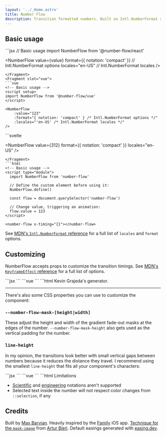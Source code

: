 ```yaml
---
layout: '../_Home.astro'
title: Number Flow
description: Transition formatted numbers. Built on Intl.NumberFormat and WAAPI. Zero dependencies. Accessible and customizable.
---
```


## Basic usage

<Match class='xl:pre-first-line:hidden [&_pre]:mt-0'>
<Fragment slot="react">
```jsx
// Basic usage
import NumberFlow from '@number-flow/react'

<NumberFlow
    value={value}
    format={{ notation: 'compact' }} // Intl.NumberFormat options
    locales="en-US" // Intl.NumberFormat locales
/>
```
</Fragment>
<Fragment slot="vue">
```vue
<!-- Basic usage -->
<script setup>
import NumberFlow from '@number-flow/vue'
</script>

<NumberFlow
    :value="123"
    :format="{ notation: 'compact' } /* Intl.NumberFormat options */" 
    :locales="'en-US' /* Intl.NumberFormat locales */"
/>
```
</Fragment>
<Fragment slot="svelte">
```svelte
<!-- Basic usage -->
<script>
import NumberFlow from '@number-flow/svelte'
</script>

<NumberFlow
    value={312}
    format={{ notation: 'compact' }}
    locales="en-US"
/>
```
</Fragment>
```html
<!-- Basic usage -->
<script type="module">
  import NumberFlow from 'number-flow'

  // Define the custom element before using it:
  NumberFlow.define()

  const flow = document.querySelector('number-flow')
  
  // Change value, triggering an animation:
  flow.value = 123
</script>

<number-flow x-timing="{}"></number-flow>
```
</Match>

See [MDN's `Intl.NumberFormat` reference](https://developer.mozilla.org/en-US/docs/Web/JavaScript/Reference/Global_Objects/Intl/NumberFormat/NumberFormat#parameters) for a full list of `locales` and `format` options.

## Customizing

NumberFlow accepts props to customize the transition timings. See [MDN's `KeyframeEffect` reference](https://developer.mozilla.org/en-US/docs/Web/API/KeyframeEffect/KeyframeEffect#options) for a full list of options.

<Match>
<Fragment slot="react">
```jsx
<NumberFlow
    xTiming={{ duration: 700, easing: 'ease-out' }}
    yTiming={{ duration: 700, easing: 'ease-out' }}
    fadeTiming={{ duration: 350, easing: 'ease' }}
/>
```
</Fragment>
<Fragment slot="vue">
```vue
<NumberFlow
    :xTiming="{ duration: 700, easing: 'ease-out' }"
    :yTiming="{ duration: 700, easing: 'ease-out' }"
    :fadeTiming="{ duration: 350, easing: 'ease' }"
/>
```
</Fragment>
```html
<number-flow x-timing="{} />
```
</Match>

For spring-based easings, I'd recommend [Kevin Grajeda's generator](https://www.kvin.me/css-springs).

---

There's also some CSS properties you can use to customize the component:

### `--number-flow-mask-[height|width]`

These adjust the height and width of the gradient fade-out masks at the edges of the number.
`--number-flow-mask-height` also gets used as the vertical padding for the number.

### `line-height`

In my opinion, the transitions look better with small vertical gaps between numbers because it reduces the distance
they travel.
I recommend using the smallest `line-height` that fits all your component's characters:

<Match>
<Fragment slot="react">
```jsx
<NumberFlow style={{ lineHeight: 0.8 }} />
```
</Fragment>
<Fragment slot="vue">
```vue
<NumberFlow :style="{ lineHeight: 0.8 }" />
```
</Fragment>
```html
<number-flow x-timing="{} />
```
</Match>

The exact value will depend on your font and formatting options.

## Limitations

* [Scientific](https://developer.mozilla.org/en-US/docs/Web/JavaScript/Reference/Global_Objects/Intl/NumberFormat/NumberFormat#scientific) and [engineering](https://developer.mozilla.org/en-US/docs/Web/JavaScript/Reference/Global_Objects/Intl/NumberFormat/NumberFormat#engineering) notations aren't supported
* Selected text inside the number will not respect color changes from `::selection`, if any

## Credits

Built by [Max Barvian](https://x.com/mbarvian). Heavily inspired by the [Family](https://family.co) iOS app.
[Technique for the `mask-image`](https://expensive.toys/blog/blur-vignette) from [Artur Bień](https://x.com/artur_bien).
Default easings generated with [easing.dev](https://easing.dev).
